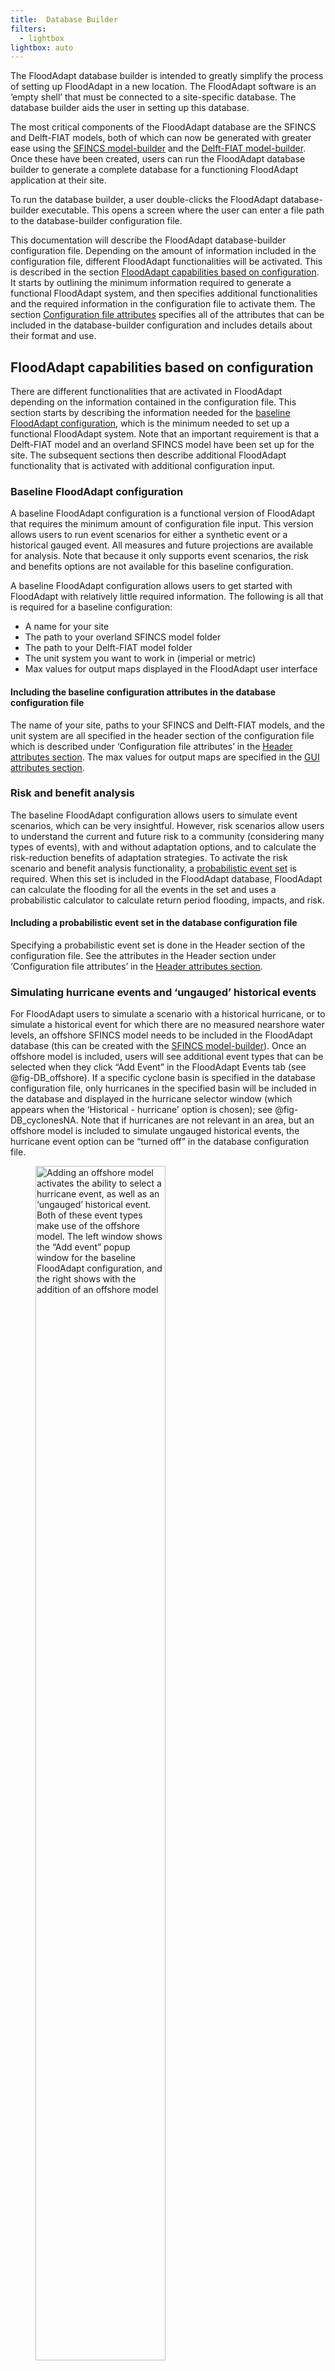 ```yaml
---
title:	Database Builder
filters:
  - lightbox
lightbox: auto
---
```

 The FloodAdapt database builder is intended to greatly simplify the process of setting up FloodAdapt in a new location. The FloodAdapt software is an 'empty shell' that must be connected to a site-specific database. The database builder aids the user in setting up this database.

 The most critical components of the FloodAdapt database are the SFINCS and Delft-FIAT models, both of which can now be generated with greater ease using the [SFINCS model-builder](SFINCS/index.qmd) and the [Delft-FIAT model-builder](Delft_Fiat/index.qmd). Once these have been created, users can run the FloodAdapt database builder to generate a complete database for a functioning FloodAdapt application at their site.

 To run the database builder, a user double-clicks the FloodAdapt database-builder executable. This opens a screen where the user can enter a file path to the database-builder configuration file.

 This documentation will describe the FloodAdapt database-builder configuration file. Depending on the amount of information included in the configuration file, different FloodAdapt functionalities will be activated. This is described in the section [FloodAdapt capabilities based on configuration](#floodadapt-capabilities-based-on-configuration). It starts by outlining the minimum information required to generate a functional FloodAdapt system, and then specifies additional functionalities and the required information in the configuration file to activate them. The section [Configuration file attributes](#configuration-file-attributes) specifies all of the attributes that can be included in the database-builder configuration and includes details about their format and use.


## FloodAdapt capabilities based on configuration
There are different functionalities that are activated in FloodAdapt depending on the information contained in the configuration file. This section starts by describing the information needed for the [baseline FloodAdapt configuration](#baseline-floodadapt-configuration), which is the minimum needed to set up a functional FloodAdapt system. Note that an important requirement is that a Delft-FIAT model and an overland SFINCS model have been set up for the site. The subsequent sections then describe additional FloodAdapt functionality that is activated with additional configuration input.

### Baseline FloodAdapt configuration
A baseline FloodAdapt configuration is a functional version of FloodAdapt that requires the minimum amount of configuration file input. This version allows users to run event scenarios for either a synthetic event or a historical gauged event. All measures and future projections are available for analysis. Note that because it only supports event scenarios, the risk and benefits options are not available for this baseline configuration.

A baseline FloodAdapt configuration allows users to get started with FloodAdapt with relatively little required information. The following is all that is required for a baseline configuration:

* A name for your site
* The path to your overland SFINCS model folder
* The path to your Delft-FIAT model folder
* The unit system you want to work in (imperial or metric)
* Max values for output maps displayed in the FloodAdapt user interface

::: {.callout-tip}
#### Including the baseline configuration attributes in the database configuration file
The name of your site, paths to your SFINCS and Delft-FIAT models, and the unit system are all specified in the header section of the configuration file which is described under 'Configuration file attributes' in the [Header attributes section](#header-attributes). The max values for output maps are specified in the [GUI attributes section](#gui-attributes).
:::

### Risk and benefit analysis
The baseline FloodAdapt configuration allows users to simulate event scenarios, which can be very insightful. However, risk scenarios allow users to understand the current and future risk to a community (considering many types of events), with and without adaptation options, and to calculate the risk-reduction benefits of adaptation strategies. To activate the risk scenario and benefit analysis functionality, a [probabilistic event set](risk_analysis.qmd) is required. When this set is included in the FloodAdapt database, FloodAdapt can calculate the flooding for all the events in the set and uses a probabilistic calculator to calculate return period flooding, impacts, and risk.

<!-- :: {.callout-note}
#### What is the difference between an event scenario and a risk scenario
For an event scenario FloodAdapt calculates the flooding and impacts for one single weather event, such as a hurricane or a king tide with rainfall. The scenario can include future projections and measures, but always represents just one single event. For a risk scenario, in contrast, FloodAdapt calculates flooding for a set of events with different probabilities. From this output, FloodAdapt derives return period flood maps (such as the 10-year, 25-year, or 100-year flood maps) and return period damage maps. It then combines this information to further derive *expected annual damages*, which is the metric associated with economic risk.
:::-->

::: {.callout-tip}
#### Including a probabilistic event set in the database configuration file
Specifying a probabilistic event set is done in the Header section of the configuration file. See the attributes in the Header section under 'Configuration file attributes' in the [Header attributes section](#header-attributes).
:::

### Simulating hurricane events and 'ungauged' historical events
For FloodAdapt users to simulate a scenario with a historical hurricane, or to simulate a historical event for which there are no measured nearshore water levels, an offshore SFINCS model needs to be included in the FloodAdapt database (this can be created with the [SFINCS model-builder](SFINCS/index.qmd)). Once an offshore model is included, users will see additional event types that can be selected when they click "Add Event" in the FloodAdapt Events tab (see @fig-DB_offshore). If a specific cyclone basin is specified in the database configuration file, only hurricanes in the specified basin will be included in the database and displayed in the hurricane selector window (which appears when the 'Historical - hurricane' option is chosen); see @fig-DB_cyclonesNA. Note that if hurricanes are not relevant in an area, but an offshore model is included to simulate ungauged historical events, the hurricane event option can be "turned off" in the database configuration file.
<!-- Many offshore SFINCS models have been created for the U.S. East and Gulf coasts and may be available for use at no cost
In addition to specifying an offshore model, the user can also indicate which 'cyclone basin' is relevant for them. @fig-DB_cyclonesNA shows the hurricane selection window for the example of choosing "North America" as the cyclone basin.-->

![**Adding an offshore model activates the ability to select a hurricane event, as well as an 'ungauged' historical event. Both of these event types make use of the offshore model. The left window shows the "Add event" popup window for the baseline FloodAdapt configuration, and the right shows with the addition of an offshore model**](../_static/images/database_offshore.png){width=70% fig-align=left #fig-DB_offshore}

![**Hurricane selection window when a user has selected "NA" for North America as the 'cyclone basin'**](../_static/images/database_cyclones_NA.png){width=70% fig-align=left #fig-DB_cyclonesNA}

::: {.callout-tip}
#### Including an offshore model and cyclone basin in the database configuration file
Specifying an offshore SFINCS model and a cyclone basin is done in the Header section of the configuration file. See the attributes in the Header section under 'Configuration file attributes' in the [Header attributes section](#header-attributes).
:::
### Downloading historical water levels
FloodAdapt allows users to simulate historical events. In the baseline FloodAdapt configuration, FloodAdapt users need to import their own water level time series for historical events. When a tide gauge (or alternatively a long time series CSV file) is added to the FloodAdapt database, this activates a 'Download Observed Water Levels' button in the specification window for a historical event. FloodAdapt users can then easily download water levels for a historical event by selecting a start and end date and clicking that button. @fig-DB_comp_tideGauge shows the baseline FloodAdapt configuration on the left and with the inclusion of a tide gauge on the right. For sites in the U.S. tide gauges can be added automatically based on the site location via the [NOAA COOPS](https://tidesandcurrents.noaa.gov/stations.html) website. The NOAA site also includes datum differences at gauge locations, so that users have the option to view water levels relative to a (potentially) more familiar datum (see @fig-DB_comp_tideGauge).

![**Adding a tide gauge allows a user to activate the 'Download observed water levels' button. Additionally, it also allows users to specify different references they can view with the water level time series, and to set a different reference level ('zero') than mean sea level (MSL). The left window shows the baseline FloodAdapt configuration, and the right shows with the addition of a tide gauge.**](../_static/images/database_comp_tideGauge.png){width=70% fig-align=left #fig-DB_comp_tideGauge}

::: {.callout-tip}
#### Including a tide gauge in the database configuration file
Details how to include a tide gauge (or long water level time series) to activate the 'Download Observed Water Levels' button are described under 'Configuration file attributes' in the [Tide Gauge section](#tide-gauge).
:::
### Social vulnerability insights

FloodAdapt automatically generates an infographic and a metrics table which helps FloodAdapt users understand the impacts of a simulated scenario. Social vulnerability is based on a collection of socio-economic attributes that indicate a longer or harder recovery from a flood event. When a social vulnerability index (SVI) layer is included in the FloodAdapt database, FloodAdapt shows additional information in the infographic and metrics table related to how socially vulnerable people are affected in a simulated scenario. Users can also view the SVI layer in both the [Measures](../4_user_guide/measures/index.qmd) and [Output](../4_user_guide/output/index.qmd) tabs, helping to identify where to explore measures and understand the impacts to socially vulnerable people.  @fig-DB_SVI_comp highlights the added information in the infographic and metrics table. It shows the baseline configuration on the left, and the configuration with an SVI layer added on the right. With the SVI layer included, users can see in the infographic the proportion of highly-vulnerable residential buildings that were damaged and destroyed. In the metrics table, they can see how many highly vulnerable residential properties were flooded.

![**When an SVI layer and a threshold are included, the infographic will include an additional graphic showing the distribution of residential impacts on high and low socially vulnerable homes **](../_static/images/database_SVI_comp.png){width=100% fig-align=left #fig-DB_SVI_comp}

::: {.callout-tip}
#### Including an SVI layer in the database configuration file
The attributes needed to include an SVI layer are described under 'Configuration file attributes' in the [Social vulnerability index section](#social-vulnerability-index-(svi)).
:::

### Visualizing water level output time series
FloodAdapt allows users to view modeled water level time series at observation points in the FloodAdapt [Output tab](../4_user_guide/output/index.qmd). The spatial flood map in the FloodAdapt Output tab is static and represents the maximum flood depth during an event. Having observation points helps users understand how the water levels evolved *during* an event. To activate this functionality, observation points can be added to the database-builder configuration file.

![**Adding observation points activates the functionality to view water level time series output at these points in the FloodAdapt [Output tab](../4_user_guide/output/index.qmd). The left window shows the baseline FloodAdapt configuration, and the right shows with the addition of observation points.**](../_static/images/database_obsComp.png){width=100% fig-align=left #fig-DB_obscomp}

::: {.callout-tip}
#### Including observation points in the database configuration file
The attributes needed to include observation points are described under 'Configuration file attributes' in the [Observation Points section](#observation-points).
:::


### Elevating buildings above base flood elevation (BFE)
FloodAdapt allows users to explore home elevations as an adaptation measure. With the base configuration, FloodAdapt users can specify how high a home should be elevated relative to a datum. However, in the U.S. standards for home elevations or elevations of new buildings are often specified relative to *base flood elevation* (BFE). This is a regulatory 100-year flood level calculated by the federal government. When users reference a base flood elevation layer in the configuration file, FloodAdapt users can choose to elevate homes above a datum or to a height above BFE.

::: {.callout-tip}
#### Including a BFE layer in the database configuration file
The attributes needed to include a BFE layer are described under 'Configuration file attributes' in the [Base Flood Elevation section](#base-flood-elevation-(bfe)).
:::


![**Adding a base flood elevation (BFE) layer activates the ability to elevate homes relative to BFE in addition to elevating relative to datum**](../_static/images/database_bfe_comp.png){width=100% fig-align=left #fig-DB_obscomp}

### Sea level rise scenario selection
FloodAdapt allows users to explore the flooding and impacts for future sea level rise projections. In the base configuration case, users have access to this functionality, and can enter a sea level rise explicitly, for example "0.5 feet". However, FloodAdapt users may want to explore flooding and impacts at a specific point in the future, for example in 15 or 20 years, and they may not know the sea level rise to expect in that future year. To facilitate these users, a sea level rise scenario CSV file can be included in the database setup. There are many sources for sea level rise scenarios, such as the [interagency sea level task force](https://sealevel.globalchange.gov/resources/2022-sea-level-rise-technical-report/). There is no limit to the number of SLR scenarios a user can include. FloodAdapt uses this file to generate a visualization showing the different SLR scenario curves in the [Projections](../4_user_guide/projections/index.qmd) selection window. It also allows a user to enter a future year and select a SLR scenario, and then automatically calculates the sea level rise for that year.

::: {.callout-tip}
#### Including SLR scenarios in the database configuration file
The attributes needed to specify SLR scenarios are described under 'Configuration file attributes' in the [Sea Level Rise Scenarois section](#sea-level-rise-slr-scenarios).
:::

![**Including a sea level rise scenario CSV file allows a user to select one of the SLR scenarios and a future year, and FloodAdapt automatically calculates the sea level rise**](../_static/images/database_SLR_comp.png){width=100% fig-align=left #fig-DB_slrComp}

::: {.callout-note}
#### What about when sea level rise scenarios change?
Sea level rise scenarios are updating every few years. Updating the sea level rise scenarios in FloodAdapt is a simple as updating the CSV file with the years and projected sea level rise. FloodAdapt will then automatically use the new information when a FloodAdapt user selects a future year and a sea level rise scenario.
:::

## Configuration file attributes

### Header attributes

@fig-DB_header shows the **mandatory** attributes that are given at the top of the configuration file. These are required for all configurations, including the baseline configuration. These will be described below.

![**Snippet showing the mandatory attributes of the top of the configuration file**](../_static/images/database_attr_baseline.png){width=100% fig-align=left #fig-DB_header}

**Mandatory** attributes are:

* **name** - this is the name of the database folder for your site
* **database_path** - this is the path where your database folder will be saved
* **sfincs** - this is the location of your SFINCS overland model
* **fiat** - this is the location of your Delft-FIAT model
* **unit system** - this is either "<span style="color:orange">imperial</span>" or "<span style="color:orange">metric</span>"

@fig-DB_header_optional shows the **optional** attributes that are given at the top of the configuration file. These will be described below.

![**Snippet showing the optional attributes of the top of the configuration file**](../_static/images/database_header_optional.png){width=100% fig-align=left #fig-DB_header_optional}

**Optional** attributes are:

* **sfincs_offshore** - this is the location of your SFINCS offshore model.
* **cyclone_basin** - this is the region code (given with quotation marks around it, see @fig-DB_header_optional) where your site is located, for filtering the tropical cyclones (hurricanes) that show up in the hurricane selection window in FloodAdapt. Region codes are described below this list.
* **probabilistic_set** - this is the path to the prepared event set and event frequencies which enable risk analysis
* **cyclones** - this is by default "True", but if set to "False" hurricanes will not show up as an option when a user selects "Add Event" in FloodAdapt

For the **cyclone_basin** the region code options are:

 - NA = North Atlantic
 - SA = South Atlantic
 - EP = Eastern North Pacific (which includes the Central Pacific region)
 - WP = Western North Pacific
 - SP = South Pacific
 - SI = South Indian
 - NI = North Indian



### GUI attributes
![**Snippet showing the attributes of the GUI**](../_static/images/database_GUI_snippet.png){width=100% fig-align=left #fig-DB_GUI}

@fig-DB_GUI shows the attributes that are required for the GUI. These are **mandatory** attributes that must be included in all configuration files, including the base configuration file.

The GUI attributes all have to do with maximum values. These are used to create automatic bins for the spatial mapping of flooding, impacts, and benefits.

Start the GUI attribute section with [gui]. The values that need to be specified are:

* **max_flood_depth** - this will be the highest legend value in the output flood maps (above which all values get the same color).
* **max_aggr_dmg** - this will be the highest legend value in the output aggregated damages maps (above which all values get the same color). A good choice for this value will depend on the size of your aggregation, the density of the building footprints, and the currency value in the application area. It can be difficult to know apriori what to pick here, but the value can always be changed later in the FloodAdapt database static/site.toml file under the [gui.mapbox_layers] section.
* **max_footprint_dmg** - this will be the highest legend value in the output building damages maps (above which all values get the same color), and can be estimated based on the maximum potential values of the buildings in the site area.
* **max_benefits** - this is the maximum value for the spatial benefits. This can also be difficult to estimate apriori, but can be changed later in the FloodAdapt database static/site.toml file under the [gui.mapbox_layers] section.

### Building footprints
The attributes for building footprints are shown in @fig-DB_BFs. A building footprint layer allows users to visualize the building footprint damages in the output maps (instead of only points). Note that if a building footprint file is not included, the database builder will automatically add Open Street Map building footprints to support the visualization of building damages in the FloodAdapt application.

![**Snippet showing the attributes of the baseline configuration**](../_static/images/database_attr_BFs.png){width=100% fig-align=left #fig-DB_BFs}

For building footprints, start the section with [building_footprints] and provide the following attributes:

* **file** - this is the path to the building footprint file (this should be a vector file, like a shapefile or a geopackage), making sure to use forward slahses in the paths.
* **field_name** - this should be a unique identifier attribute in the vector file, like an Object ID.

### Tide Gauge
The attributes needed to include a tide gauge are shown in @fig-DB_tideGauge. The inclusion of a tide gauge allows FloodAdapt users to automatically download water levels for a specified start and end time.

![**Snippet showing the attributes of the tide gauge configuration**](../_static/images/database_tideGauge_extended.png){width=100% fig-align=left #fig-DB_tideGauge}

For a tide gauge, start the section with [tide_gauge] and provide the following attributes:

* **source** - this is either "<span style="color:orange">noaa_coops</span>" if you want to use the closest NOAA gauge station from https://tidesandcurrents.noaa.gov/stations.html (only available in the U.S.) OR "<span style="color:orange">file</span>" if you will be providing gauge data (water level time series) in a CSV file.
* **file** - this is only required if the source is equal to "<span style="color:orange">file</span>". It should be the path to a CSV file containing the gauged water level time series. The CSV file should have two columns; the first contains a 'datetime' in the format DD/MM/YYYY HH:MM and the second column contains the water levels relative to mean sea level.
* **ref** - this is an optional attribute; if provided, it will be used as the 'zero' when plotting event water levels in the event specification window of FloodAdapt.
* **[tide_gauge.max_distance]** - this is a section to specify the maximum radius around the site to search for a tidal gauge station. This prevents tide gauges being applied to a site that are too far away to be representative. The attributes that fall under this are **value** which gives a numeric value for the distance, and **units** which specifies the unit of the value (e.g. "miles"). See @fig-DB_tideGauge for an example.

### Social vulnerability index (SVI)
The attributes needed to include an SVI layer are shown in @fig-DB_SVI. The inclusion of an SVI layer allows FloodAdapt users to get additional information in the infographic related to who is being impacted, and to view the layer in the FloodAdapt Measures and Output tabs.

![**Snippet showing the attributes of the SVI layer configuration**](../_static/images/database_SVI.png){width=100% fig-align=left #fig-DB_SVI}

For an SVI layer, start the section with [svi] and provide the following attributes:

* **file** - this is the path to the geospatial file with the SVI layer
* **field_name** - this is the name of the attribute in the geospatial file that contains the social vulnerability index.
* **threshold** - this is the value of the SVI above which homes will be considered to have a high social vulnerability.

### Base flood elevation (BFE)
The attributes needed to include a BFE layer are shown in @fig-DB_BFE. The inclusion of a BFE layer allows FloodAdapt users to elevate buildings relative to this layer, in addition to being able to elevate relative to datum.

![**Snippet showing the attributes of the BFE layer configuration**](../_static/images/database_bfe_snippet.png){width=100% fig-align=left #fig-DB_BFE}

For a BFE layer, start the section with [bfe] and provide the following attributes:

* **file** - this is the path to the geospatial file with the BFE layer
* **field_name** - this is the name of the attribute in the geospatial file that contains the base flood elevation.

### Sea level rise (SLR) scenarios
The attributes needed to include SLR scenarios are shown in @fig-DB_slr. The inclusion of a SLR scenarios file allows FloodAdapt users to enter a future sea level rise projection by selecting a SLR scenario and a year in the Projections window of FloodAdapt.

![**Snippet showing the attributes of the SLR scenarios configuration**](../_static/images/database_SLR_snippet.png){width=100% fig-align=left #fig-DB_slr}

For SLR scenarios, start the section with [slr.scenarios] and provide the following attributes:

* **file** - this is the path to the CSV file that contains the SLR scenario information. @fig-DB_slr_csv shows an example of the CSV file format. The first column should contain the year, the second column the units, and each additional column should contain the projections at the specified years in column 1. Each SLR scenario column should contain a header with the name of the SLR scenario. These are the names that will show up in the Projections window.
* **relative_to_year** - this is the year you want the SLR projections relative to. Often SLR scenarios are relative to an older date, for example the year 2000. If you want to know how a recent event would look with SLR, you will want to know the SLR relative to a more recent year. The relative_to_year does not need to be exactly the current year, but should be within a few years of events of interest. When a user selects a SLR scenario and a year, FloodAdapt will then automatically calculate the SLR relative to the date selected here.

![**Snippet showing an example of a SLR scenario CSV file**](../_static/images/database_slr_csv.png){width=100% fig-align=left #fig-DB_slr_csv}

### Observation points
The attributes needed to include observation points are shown in @fig-DB_obs. The inclusion of observation points allows FloodAdapt users to visualize a time series of water levels at these points throughout a simulated event (rather than only a maximum flood depth as is shown in the spatial maps).

![**Snippet showing the attributes of the observation points configuration. In this example there are two observation points included. Each one begins with a the double-bracketed "obs_point" header**](../_static/images/database_obs_snippet.png){width=100% fig-align=left #fig-DB_obs}

Users can enter multiple observation points. These are treated as a list, which means that each observation point gets its own section with the same name (obs_point), enclosed in a double square bracket.

For observation points, start the section with [[obs_point]] (one for each observation point) and provide the following attributes:

* **name** - this is the name of your observation point. This name cannot contain spaces or special characters.
* **description** - this a descriptive name of your observation point. This will show up at the top of the time series plot in the FloodAdapt Output tab.
* **lat** - this is the latitude of your observation point.
* **lon** - this is the longitude of your observation point.
